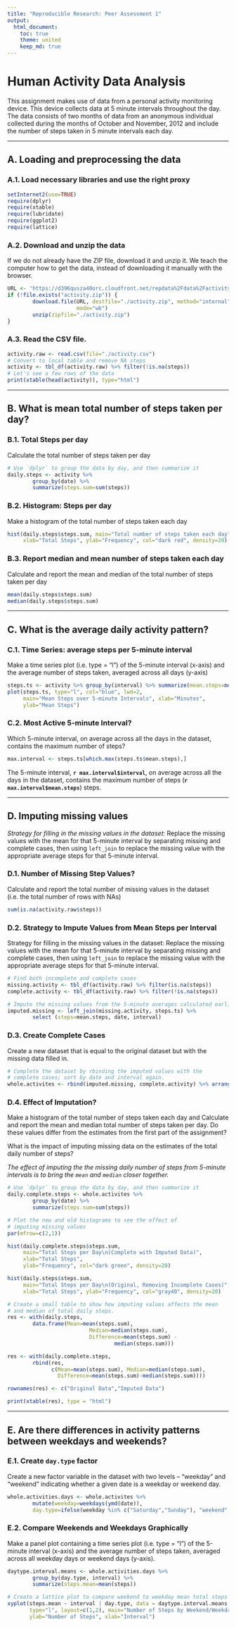 ```yaml
---
title: "Reproducible Research: Peer Assessment 1"
output: 
  html_document:
    toc: true
    theme: united
    keep_md: true
---
```


# Human Activity Data Analysis
This assignment makes use of data from a personal activity monitoring device. This device collects data at 5 minute intervals throughout the day. The data consists of two months of data from an anonymous individual collected during the months of October and November, 2012 and include the number of steps taken in 5 minute intervals each day.

***************************************

## A. Loading and preprocessing the data
### A.1. Load necessary libraries and use the right proxy
```r
setInternet2(use=TRUE)
require(dplyr)
require(xtable)
require(lubridate)
require(ggplot2)
require(lattice)
```

### A.2. Download and unzip the data
If we do not already have the ZIP file, download it and unzip it.  We teach
the computer how to get the data, instead of downloading it manually with
the browser.
```r
URL <- "https://d396qusza40orc.cloudfront.net/repdata%2Fdata%2Factivity.zip"
if (!file.exists("activity.zip")) {
        download.file(URL, destfile="./activity.zip", method="internal",
                      mode="wb")
        unzip(zipfile="./activity.zip")
}
```
### A.3. Read the CSV file.  
```r
activity.raw <- read.csv(file="./activity.csv")
# Convert to local table and remove NA steps  
activity <- tbl_df(activity.raw) %>% filter(!is.na(steps))
# Let's see a few rows of the data
print(xtable(head(activity)), type="html")
```

***************************************

## B. What is mean total number of steps taken per day?
### B.1. Total Steps per day
Calculate the total number of steps taken per day
```r
# Use `dplyr` to group the data by day, and then summarize it
daily.steps <- activity %>%
        group_by(date) %>%
        summarize(steps.sum=sum(steps))
```

### B.2. Histogram: Steps per day
Make a histogram of the total number of steps taken each day
```r
hist(daily.steps$steps.sum, main="Total number of steps taken each day",
     xlab="Total Steps", ylab="Frequency", col="dark red", density=20)
```

### B.3. Report median and mean number of steps taken each day
Calculate and report the mean and median of the total number of steps taken
per day
```r
mean(daily.steps$steps.sum)
median(daily.steps$steps.sum)
```

***************************************

## C. What is the average daily activity pattern?
### C.1. Time Series: average steps per 5-minute interval
Make a time series plot (i.e. type = "l") of the 5-minute interval (x-axis) 
and the average number of steps taken, averaged across all days (y-axis)
```r
steps.ts <- activity %>% group_by(interval) %>% summarize(mean.steps=mean(steps))
plot(steps.ts, type="l", col="blue", lwd=2, 
     main="Mean Steps over 5-minute Intervals", xlab="Minutes", 
     ylab="Mean Steps")
```

### C.2. Most Active 5-minute Interval?
Which 5-minute interval, on average across all the days in the dataset, contains the maximum number of steps?
```r
max.interval <- steps.ts[which.max(steps.ts$mean.steps),]
```
The 5-minute interval, **`r max.interval$interval`**, on average across all the days in the dataset, contains the maximum number of steps (**`r max.interval$mean.steps`**) steps.

***************************************

## D. Imputing missing values
*Strategy for filling in the missing values in the dataset:*
Replace the missing values with the mean for that 5-minute interval by
separating missing and complete cases, then using `left_join` to
replace the missing value with the appropriate average steps for
that 5-minute interval.

### D.1. Number of Missing Step Values?
Calculate and report the total number of missing values in the dataset 
(i.e. the total number of rows with NAs)
```r
sum(is.na(activity.raw$steps))
```

### D.2. Strategy to Impute Values from Mean Steps per Interval
Strategy for filling in the missing values in the dataset:
Replace the missing values with the mean for that 5-minute interval by
separating missing and complete cases, then using `left_join` to
replace the missing value with the appropriate average steps for
that 5-minute interval.

```r
# Find both incomplete and complete cases
missing.activity <- tbl_df(activity.raw) %>% filter(is.na(steps))
complete.activity <- tbl_df(activity.raw) %>% filter(!is.na(steps))

# Impute the missing values from the 5-minute averages calculated earlier
imputed.missing <- left_join(missing.activity, steps.ts) %>%
        select (steps=mean.steps, date, interval)
```

### D.3. Create Complete Cases
Create a new dataset that is equal to the original dataset but with the missing
data filled in.
```r
# Complete the dataset by rbinding the imputed values with the 
# complete cases; sort by date and interval again.
whole.activites <- rbind(imputed.missing, complete.activity) %>% arrange(date,interval)
```

### D.4. Effect of Imputation?
Make a histogram of the total number of steps taken each day and Calculate and
report the mean and median total number of steps taken per day. Do these values
differ from the estimates from the first part of the assignment? 

What is the impact of imputing missing data on the estimates of the total
daily number of steps?

*The effect of imputing the the missing daily number of steps from 5-minute
intervals is to bring the `mean` and `median` closer together.*
```r
# Use `dplyr` to group the data by day, and then summarize it
daily.complete.steps <- whole.activites %>%
        group_by(date) %>%
        summarize(steps.sum=sum(steps))

# Plot the new and old histograms to see the effect of 
# imputing missing values
par(mfrow=c(2,1))

hist(daily.complete.steps$steps.sum, 
     main="Total Steps per Day\n(Complete with Imputed Data)",
     xlab="Total Steps",
     ylab="Frequency", col="dark green", density=20)

hist(daily.steps$steps.sum, 
     main="Total Steps per Day\n(Original, Removing Incomplete Cases)",
     xlab="Total Steps", ylab="Frequency", col="gray40", density=20)

# Create a small table to show how imputing values affects the mean
# and median of total daily steps.
res <- with(daily.steps, 
        data.frame(Mean=mean(steps.sum),
                          Median=median(steps.sum),
                          Difference=mean(steps.sum) -
                                  median(steps.sum)))

res <- with(daily.complete.steps,
        rbind(res, 
              c(Mean=mean(steps.sum), Median=median(steps.sum),
                Difference=mean(steps.sum)-median(steps.sum))))

rownames(res) <- c("Original Data","Imputed Data")

print(xtable(res), type = "html")
```

***************************************

## E. Are there differences in activity patterns between weekdays and weekends?
### E.1. Create `day.type` factor
Create a new factor variable in the dataset with two levels -- "weekday" and 
"weekend" indicating whether a given date is a weekday or weekend day.
```r
whole.activities.days <- whole.activites %>% 
        mutate(weekday=weekdays(ymd(date)),
        day.type=ifelse(weekday %in% c("Saturday","Sunday"), "weekend", "weekday"))
```

### E.2. Compare Weekends and Weekdays Graphically
Make a panel plot containing a time series plot (i.e. type = "l") of the
5-minute interval (x-axis) and the average number of steps taken, averaged
across all weekday days or weekend days (y-axis).
```r
daytype.interval.means <- whole.activities.days %>%
        group_by(day.type, interval) %>%
        summarize(steps.mean=mean(steps))

# Create a lattice plot to compare weekend to weekday mean total steps
xyplot(steps.mean ~ interval | day.type, data = daytype.interval.means, 
       type="l", layout=c(1,2), main="Number of Steps by Weekend/Weekday",
       ylab="Number of Steps", xlab="Interval")


```
